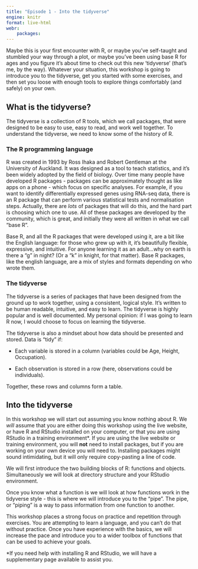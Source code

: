 ```yaml
---
title: "Episode 1 - Into the tidyverse"
engine: knitr
format: live-html
webr:
    packages:
---
```


Maybe this is your first encounter with R, or maybe you've self-taught and stumbled your way through a plot, or maybe you've been using base R for ages and you figure it's about time to check out this new 'tidyverse' (that's me, by the way). Whatever your situation, this workshop is going to introduce you to the tidyverse, get you started with some exercises, and then set you loose with enough tools to explore things comfortably (and safely) on your own.

## What is the tidyverse?

The tidyverse is a collection of R tools, which we call packages, that were designed to be easy to use, easy to read, and work well together. To understand the tidyverse, we need to know some of the history of R.

### The R programming language

R was created in 1993 by Ross Ihaka and Robert Gentleman at the University of Auckland. It was designed as a tool to teach statistics, and it's been widely adopted by the field of biology. Over time many people have developed R packages - packages can be approximately thought as like apps on a phone - which focus on specific analyses. For example, if you want to identify differentially expressed genes using RNA-seq data, there is an R package that can perform various statistical tests and normalisation steps. Actually, there are *lots* of packages that will do this, and the hard part is choosing which one to use. All of these packages are developed by the community, which is great, and initially they were all written in what we call "base R".

Base R, and all the R packages that were developed using it, are a bit like the English language: for those who grew up with it, it's beautifully flexible, expressive, and intuitive. For anyone learning it as an adult...why on earth is there a "g" in night? (Or a "k" in knight, for that matter). Base R packages, like the english language, are a mix of styles and formats depending on who wrote them.

### The tidyverse

The tidyverse is a series of packages that have been designed from the ground up to work together, using a consistent, logical style. It's written to be human readable, intuitive, and easy to learn. The tidyverse is highly popular and is well documented. My personal opinion: if I was going to learn R now, I would choose to focus on learning the tidyverse.

The tidyverse is also a mindset about how data should be presented and stored. Data is "tidy" if:

-   Each variable is stored in a column (variables could be Age, Height, Occupation).

-   Each observation is stored in a row (here, observations could be individuals).

Together, these rows and columns form a table.

## Into the tidyverse

In this workshop we will start out assuming you know nothing about R. We *will* assume that you are either doing this workshop using the live website, or have R and RStudio installed on your computer, or that you are using RStudio in a training environment\*. If you are using the live website or training environment, you will **not** need to install packages, but if you are working on your own device you will need to. Installing packages might sound intimidating, but it will only require copy-pasting a line of code.

We will first introduce the two building blocks of R: functions and objects. Simultaneously we will look at directory structure and your RStudio environment.

Once you know what a function is we will look at how functions work in the tidyverse style - this is where we will introduce you to the "pipe". The pipe, or "piping" is a way to pass information from one function to another.

This workshop places a strong focus on practice and repetition through exercises. You are attempting to learn a language, and you can't do that without practice. Once you have experience with the basics, we will increase the pace and introduce you to a wider toolbox of functions that can be used to achieve your goals.

\*If you need help with installing R and RStudio, we will have a supplementary page available to assist you.